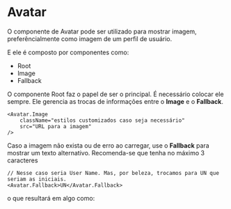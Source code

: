 
<Meta of={AvatarStories} />

# Avatar

O componente de Avatar pode ser utilizado para mostrar imagem, preferêncialmente como imagem de um perfil de usuário.


<Canvas of={AvatarStories.Default} />


E ele é composto por componentes como: 

- Root
- Image
- Fallback

O componente Root faz o papel de ser o principal. É necessário colocar ele sempre. Ele gerencia as trocas de informações entre o **Image** e o **Fallback**.


```tsx
<Avatar.Image
    className="estilos customizados caso seja necessário"
    src="URL para a imagem"
/>
```


Caso a imagem não exista ou de erro ao carregar, use o **Fallback** para mostrar um texto alternativo. Recomenda-se que tenha no máximo 3 caracteres


```tsx
// Nesse caso seria User Name. Mas, por beleza, trocamos para UN que seriam as iniciais.
<Avatar.Fallback>UN</Avatar.Fallback>
```

o que resultará em algo como: 

<Canvas of={AvatarStories.Fallbacked} />
